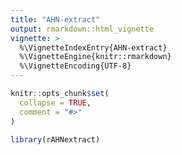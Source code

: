 ```yaml
---
title: "AHN-extract"
output: rmarkdown::html_vignette
vignette: >
  %\VignetteIndexEntry{AHN-extract}
  %\VignetteEngine{knitr::rmarkdown}
  %\VignetteEncoding{UTF-8}
---
```


```r
knitr::opts_chunk$set(
  collapse = TRUE,
  comment = "#>"
)
```

```r
library(rAHNextract)
```
